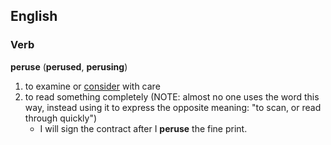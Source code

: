 == English ==
=== Verb ===
'''peruse''' ('''perused''', '''perusing''')
# to examine or [[consider]] with care
# to read something completely (NOTE: almost no one uses the word this way, instead using it to express the opposite meaning: "to scan, or read through quickly")
#* I will sign the contract after I '''peruse''' the fine print.